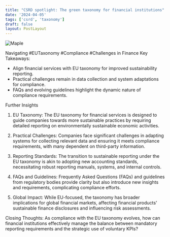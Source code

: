 ```yaml
---
title: "CSRD spotlight: The green taxonomy for financial institutions"
date: '2024-04-05'
tags: ['csrd', 'taxonomy']
draft: false
layout: PostLayout
---
```


<div className="flex justify-center">
<div className="my-1 w-full px-2 xl:my-1 xl:w-1/2 xl:px-2">
    <img src="https://willpolesa.pythonanywhere.com/static/podcast_thumbnails/recz5eCtRLDjKYl37podcast_thumbnail.png" alt="Maple" className="mx-auto h-58 w-auto" />
</div>
</div>

Navigating #EUTaxonomy #Compliance #Challenges in Finance
Key Takeaways:
- Align financial services with EU taxonomy for improved sustainability reporting.
- Practical challenges remain in data collection and system adaptations for compliance.
- FAQs and evolving guidelines highlight the dynamic nature of compliance requirements.

Further Insights
1. EU Taxonomy:
The EU taxonomy for financial services is designed to guide companies towards more sustainable practices by requiring detailed reporting on environmentally sustainable economic activities.

2. Practical Challenges:
Companies face significant challenges in adapting systems for collecting relevant data and ensuring it meets compliance requirements, with many dependent on third-party information.

3. Reporting Standards:
The transition to sustainable reporting under the EU taxonomy is akin to adopting new accounting standards, necessitating robust reporting manuals, systems, and internal controls.

4. FAQs and Guidelines:
Frequently Asked Questions (FAQs) and guidelines from regulatory bodies provide clarity but also introduce new insights and requirements, complicating compliance efforts.

5. Global Impact:
While EU-focused, the taxonomy has broader implications for global financial markets, affecting financial products' sustainable finance disclosures and influencing risk assessments.

Closing Thoughts:
As compliance with the EU taxonomy evolves, how can financial institutions effectively manage the balance between mandatory reporting requirements and the strategic use of voluntary KPIs?
